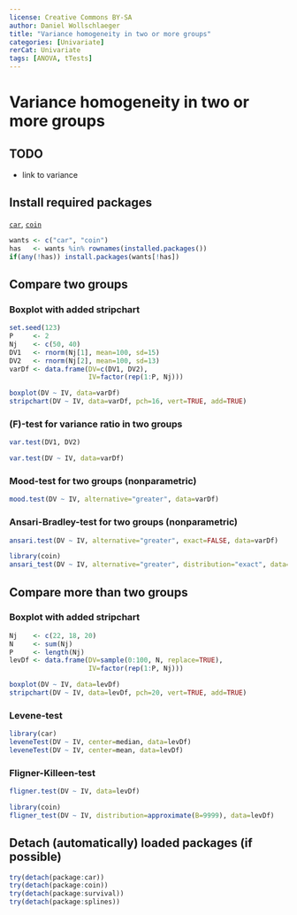 ---
license: Creative Commons BY-SA
author: Daniel Wollschlaeger
title: "Variance homogeneity in two or more groups"
categories: [Univariate]
rerCat: Univariate
tags: [ANOVA, tTests]
---

Variance homogeneity in two or more groups
=========================

TODO
-------------------------

 - link to variance

Install required packages
-------------------------

[`car`](http://cran.r-project.org/package=car), [`coin`](http://cran.r-project.org/package=coin)

```{r}
wants <- c("car", "coin")
has   <- wants %in% rownames(installed.packages())
if(any(!has)) install.packages(wants[!has])
```

Compare two groups
-------------------------

### Boxplot with added stripchart

```{r}
set.seed(123)
P     <- 2
Nj    <- c(50, 40)
DV1   <- rnorm(Nj[1], mean=100, sd=15)
DV2   <- rnorm(Nj[2], mean=100, sd=13)
varDf <- data.frame(DV=c(DV1, DV2),
                    IV=factor(rep(1:P, Nj)))
```

```{r rerVarHom01}
boxplot(DV ~ IV, data=varDf)
stripchart(DV ~ IV, data=varDf, pch=16, vert=TRUE, add=TRUE)
```

### \(F\)-test for variance ratio in two groups

```{r results='hide'}
var.test(DV1, DV2)
```

```{r}
var.test(DV ~ IV, data=varDf)
```

### Mood-test for two groups (nonparametric)

```{r}
mood.test(DV ~ IV, alternative="greater", data=varDf)
```

### Ansari-Bradley-test for two groups (nonparametric)

```{r}
ansari.test(DV ~ IV, alternative="greater", exact=FALSE, data=varDf)
```

```{r}
library(coin)
ansari_test(DV ~ IV, alternative="greater", distribution="exact", data=varDf)
```

Compare more than two groups
-------------------------

### Boxplot with added stripchart

```{r}
Nj    <- c(22, 18, 20)
N     <- sum(Nj)
P     <- length(Nj)
levDf <- data.frame(DV=sample(0:100, N, replace=TRUE),
                    IV=factor(rep(1:P, Nj)))
```

```{r rerVarHom02}
boxplot(DV ~ IV, data=levDf)
stripchart(DV ~ IV, data=levDf, pch=20, vert=TRUE, add=TRUE)
```

### Levene-test

```{r}
library(car)
leveneTest(DV ~ IV, center=median, data=levDf)
leveneTest(DV ~ IV, center=mean, data=levDf)
```

### Fligner-Killeen-test

```{r}
fligner.test(DV ~ IV, data=levDf)
```

```{r}
library(coin)
fligner_test(DV ~ IV, distribution=approximate(B=9999), data=levDf)
```

Detach (automatically) loaded packages (if possible)
-------------------------

```{r}
try(detach(package:car))
try(detach(package:coin))
try(detach(package:survival))
try(detach(package:splines))
```
